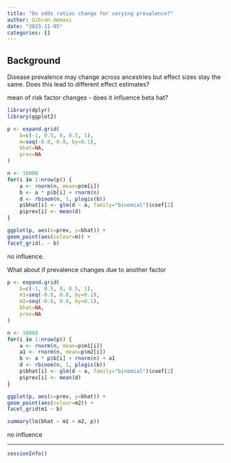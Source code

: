 ```yaml
---
title: "Do odds ratios change for varying prevalence?"
author: Gibran Hemani
date: "2023-11-05"
categories: []
---
```


## Background

Disease prevalence may change across ancestries but effect sizes stay the same. Does this lead to different effect estimates?

mean of risk factor changes - does it influence beta hat?

```r
library(dplyr)
library(ggplot2)

p <- expand.grid(
    b=c(-1, 0.5, 0, 0.5, 1),
    m=seq(-0.8, 0.8, by=0.1),
    bhat=NA,
    prev=NA
)

n <- 10000
for(i in 1:nrow(p)) {
    a <- rnorm(n, mean=p$m[i])
    b <- a * p$b[i] + rnorm(n)
    d <- rbinom(n, 1, plogis(b))
    p$bhat[i] <- glm(d ~ a, family="binomial")$coef[2]
    p$prev[i] <- mean(d)
}

ggplot(p, aes(x=prev, y=bhat)) +
geom_point(aes(colour=m)) +
facet_grid(. ~ b)
```

no influence.

What about if prevalence changes due to another factor

```r
p <- expand.grid(
    b=c(-1, 0.5, 0, 0.5, 1),
    m1=seq(-0.8, 0.8, by=0.1),
    m2=seq(-0.8, 0.8, by=0.1),
    bhat=NA,
    prev=NA
)

n <- 10000
for(i in 1:nrow(p)) {
    a <- rnorm(n, mean=p$m1[i])
    a1 <- rnorm(n, mean=p$m2[i])
    b <- a * p$b[i] + rnorm(n) + a1
    d <- rbinom(n, 1, plogis(b))
    p$bhat[i] <- glm(d ~ a, family="binomial")$coef[2]
    p$prev[i] <- mean(d)
}

ggplot(p, aes(x=prev, y=bhat)) +
geom_point(aes(colour=m2)) +
facet_grid(m1 ~ b)

summary(lm(bhat ~ m1 + m2, p))

```

no influence

---

```r
sessionInfo()
```
